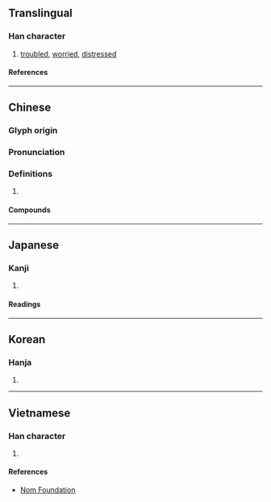 {{character info}}
==Translingual==

===Han character===
{{Han char|rn=61|rad=心|as=09|sn=12|four=97047|canj=PPAD|ids=⿰忄㝁}}

# [[troubled]], [[worried]], [[distressed]]

====References====
{{Han ref|kx=0392.340|dkj=10865|dj=0728.170|hdz=42330.080|uh=60F8}}

----

==Chinese==
{{zh-forms}}

===Glyph origin===
{{Han etym}}

===Pronunciation===
{{zh-pron
|m=qióng
|c=king4
|mc=y
|oc=y
|cat=
}}

===Definitions===
{{zh-hanzi}}

# {{rfdef|zh}}

====Compounds====
{{zh-der|孤惸|惸獨|惸惸|惸嫠}}

----

==Japanese==

===Kanji===
{{ja-kanji|grade=|rs=心09}}

# {{rfdef|ja|sort=心09}}

====Readings====
{{ja-readings
|on=けい, ぎょう
|kun=うれえる
}}

----

==Korean==

===Hanja===
{{ko-hanja|경}}

# {{rfdef|ko|sort=心09}}

----

==Vietnamese==

===Han character===
{{vi-readings|rs=心09|reading=quỳnh}}

# {{rfdef|vi|sort=心09}}

====References====
* [http://nomfoundation.org/common/nom_details.php?codepoint=60f8 Nom Foundation]